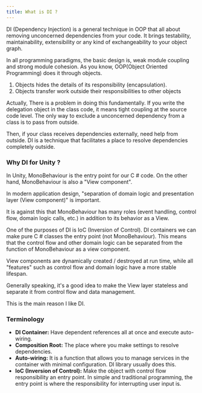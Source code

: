```yaml
---
title: What is DI ?
---
```



<BenchmarkGraph height={300} />

DI (Dependency Injection) is a general technique in OOP that all about removing unconcerned dependencies from your code.
It brings testability, maintainability, extensibility or any kind of exchangeability to your object graph.

In all programming paradigms, the basic design is, weak module coupling and strong module cohesion.
As you know, OOP(Object Oriented Programming) does it through objects.
1. Objects hides the details of its responsibility (encapsulation).
2. Objects transfer work outside their responsibilities to other objects

Actually, There is a problem in doing this fundamentally.
If you write the delegation object in the class code, it means tight coupling at the source code level.
The only way to exclude a unconcerned dependency from a class is to pass from outside.

Then, if your class receives dependencies externally, need help from outside.
DI is a technique that facilitates a place to resolve dependencies completely outside.

### Why DI for Unity ?

In Unity, MonoBehaviour is the entry point for our C # code.  On the other hand, MonoBehaviour is also a "View component".

In modern application design, "separation of domain logic and presentation layer (View component)" is important.

It is against this that MonoBehaviour has many roles (event handling, control flow, domain logic calls, etc.) in addition to its behavior as a View.

One of the purposes of DI is IoC (Inversion of Control).  DI containers we can make pure C # classes the entry point (not MonoBehaviour). This means that the control flow and other domain logic can be separated from the function of MonoBehaviour as a view component.

View components are dynamically created / destroyed at run time, while all "features" such as control flow and domain logic have a more stable lifespan.

Generally speaking, it's a good idea to make the View layer stateless and separate it from control flow and data management.

This is the main reason I like DI.

### Terminology

- **DI Container:** Have dependent references all at once and execute auto-wiring.
- **Composition Root:** The place where you make settings to resolve dependencies.
- **Auto-wiring:** It is a function that allows you to manage services in the container with minimal configuration. DI library usually does this.
- **IoC (Inversion of Control):** Make the object with control flow responsibility an entry point. In simple and traditional programming, the entry point is where the responsibility for interrupting user input is.
